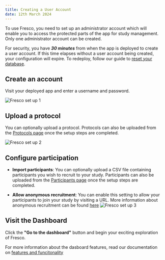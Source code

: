 ```yaml
---
title: Creating a User Account
date: 12th March 2024
---
```


To use Fresco, you need to set up an administrator account which will enable you to access the protected parts of the app for study management. Only one administrator account can be created.

<TipBox danger>

For security, you have **_30 minutes_** from when the app is deployed to create a user account. If this time elapses without a user account being created, your configuration will expire. To redeploy, follow our guide to [reset your database](../troubleshooting#instance-expired---reset-your-database).

</TipBox>

## Create an account

Visit your deployed app and enter a username and password.

   ![Fresco set up 1](/assets/img/fresco-images/fresco1.png)

## Upload a protocol
You can optionally upload a protocol. Protocols can also be uploaded from the [Protocols page](../features#protocol-management) once the setup steps are completed.

   ![Fresco set up 2](/assets/img/fresco-images/fresco2.png)

## Configure participation

- **Import participants**: You can optionally upload a CSV file containing participants you wish to recruit to your study. Participants can also be uploaded from the [Participants page](../features#participant-management) once the setup steps are completed.

- **Allow anonymous recruitment**: You can enable this setting to allow your participants to join your study by visiting a URL. More information about anonymous recruitment can be found [here](../features#settings-and-configuration)
   ![Fresco set up 3](/assets/img/fresco-images/fresco3.png)

## Visit the Dashboard
Click the **"Go to the dashboard"** button and begin your exciting exploration of Fresco.

For more information about the dasboard features, read our documentation on [features and funcitonality](../features)
